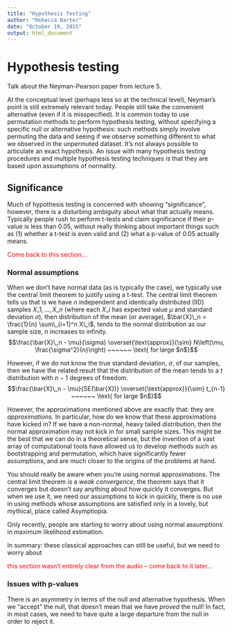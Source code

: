```yaml
---
title: "Hypothesis Testing"
author: "Rebecca Barter"
date: "October 19, 2015"
output: html_document
---
```


# Hypothesis testing

Talk about the Neyman-Pearson paper from lecture 5.

At the conceptual level (perhaps less so at the technical level), Neyman's point is still extremely relevant today. People still take the convenient alternative (even if it is misspecified). It is common today to use permutation methods to perform hypothesis testing, without specifying a specific null or alternative hypothesis: such methods simply involve permuting the data and seeing if we observe something different to what we observed in the unpermuted dataset. It's not always possible to articulate an exact hypothesis. An issue with many hypothesis testing procedures and multiple hypothesis testing techniques is that they are based upon assumptions of normality.

## Significance

Much of hypothesis testing is concerned with showing "significance", however, there is a disturbing ambiguity about what that actually means. Typically people rush to perform t-tests and claim significance if their p-value is less than 0.05, without really thinking about important things such as (1) whether a t-test is even valid and (2) what a p-value of 0.05 actually means. 

<!--

Suppose, for example, that we are interested in assessing the causal effect of a treatment on some outcome of interest $y$. Recall from our discussion on [causal inference](http://rlbarter.github.io/Stat_Models_Book/3-causal.html) that such a situation can be described by the Neyman-Rubin potential outcomes framework, whereby each individual will exhibit one of two possible (fixed) responses, the response if they recieve the treatment, $Y\_i(1)$, and the response if they do not, $Y\_i(0)$. Then, we are interested in estimating the sample treatment effect

$$\frac{1}{n} \sum\_{i=1}^n Y\_i(1) - Y\_i(0),$$

which is unobservable, since we can only ever observe one of $Y\_i(1)$ and $Y\_i(0)$. The treatment effect is thus often estimated by

$$\frac{1}{n\_1} \sum\_{i: T\_i = 1} Y\_i - \frac{1}{n\_0} \sum\_{i: T\_i = 0} Y\_i  = \overline{Y}\_T - \overline{Y}\_C$$

where $T\_i = 1$ if observation $i$ is in the treatment group and $T\_i = 0$ if observation $i$ is in the control group. Moreover, the observed outcome is defined by $Y\_i = T\_i Y\_i(1) - (1 - T\_i)Y\_i(0)$.


-->

<FONT COLOR="red">Come back to this section...</FONT>


### Normal assumptions

When we don't have normal data (as is typically the case), we typically use the central limit theorem to justify using a t-test. The central limit theorem tells us that is we have $n$ independent and identically distributed (IID) samples $X\_1, ..., X\_n$ (where each $X\_i$ has expected value $\mu$ and standard deviation $\sigma$), then distribution of the mean (or average), $\bar{X}\_n = \frac{1}{n} \sum\_{i=1}^n X\_i$, tends to the normal distribution as our sample size, $n$ increases to infinity. $$\frac{\bar{X}\_n - \mu}{\sigma} \overset{\text{approx}}{\sim} N\left(\mu, \frac{\sigma^2}{n}\right) ~~~~~~ \text{ for large $n$}$$

However, if we do not know the true standard deviation, $\sigma$, of our samples, then we have the related result that the distribution of the mean tends to a $t$ distribution with $n-1$ degrees of freedom. $$\frac{\bar{X}\_n - \mu}{SE(\bar{X})} \overset{\text{approx}}{\sim} t_{n-1} ~~~~~~ \text{ for large $n$}$$


However, the approximations mentioned above are exactly that: they are *approximations*. In particular, how do we know that these approximations have kicked in? If we have a non-normal, heavy tailed distribution, then the normal approximation may not kick in for small sample sizes. This might be the best that we can do in a theoretical sense, but the invention of a vast array of computational tools have allowed us to develop methods such as bootstrapping and
permutation, which have significantly fewer assumptions, and are much closer to the origins of the problems at hand.


You should really be aware when you're using normal approximations. The central limit theorem is a *weak convergence*, the theorem says that it converges but doesn't say anything about how quickly it converges. But when we use it, we need our assumptions to kick in quickly, there is no use in using methods whose assumptions are satisfied only in a lovely, but mythical, place called Asymptiopia.

Only recently, people are starting to worry about using normal assumptions in maximum likelihood estimation.

In summary: these classical approaches can still be useful, but we need to worry about

<FONT COLOR="red">this section wasn't entirely clear from the audio -- come back
to it later... </FONT>


### Issues with p-values

There is an asymmetry in terms of the null and alternative hypothesis. When we "accept" the null, that doesn't mean that we have *proved* the null! In fact, in most cases, we need to have quite a large departure from the null in order to reject it.